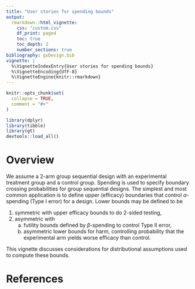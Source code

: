 ```yaml
---
title: "User stories for spending bounds"
output:
  rmarkdown::html_vignette:
    css: "custom.css"
    df_print: paged
    toc: true
    toc_depth: 2
    number_sections: true
bibliography: gsDesign.bib
vignette: |
  %\VignetteIndexEntry{User stories for spending bounds}
  %\VignetteEncoding{UTF-8}
  %\VignetteEngine{knitr::rmarkdown}
---
```



```r
knitr::opts_chunk$set(
  collapse = TRUE,
  comment = "#>"
)
```

```r
library(dplyr)
library(tibble)
library(gt)
devtools::load_all()
```

# Overview

We assume a 2-arm group sequential design with an experimental treatment group and a control group.
Spending is used to specify boundary crossing probabilities for group sequential designs.
The simplest and most common application is to define upper (efficacy) boundaries that control $\alpha$-spending (Type I error) for a design. 
Lower bounds may be defined to be 

1) symmetric with upper efficacy bounds to do 2-sided testing,
2) asymmetric with
    a) futility bounds defined by $\beta$-spending to control Type II error,
    b) asymmetric lower bounds for harm, controlling probability that the experimental arm yields worse efficacy than control.
    
This vignette discusses considerations for distributional assumptions used to compute these bounds.
 
# References
